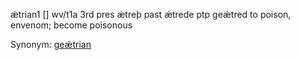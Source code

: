 ǽtrian1 [] wv/t1a 3rd pres ǽtreþ past ǽtrede ptp geǽtred to poison, envenom; become poisonous

Synonym: [[geǽtrian]]